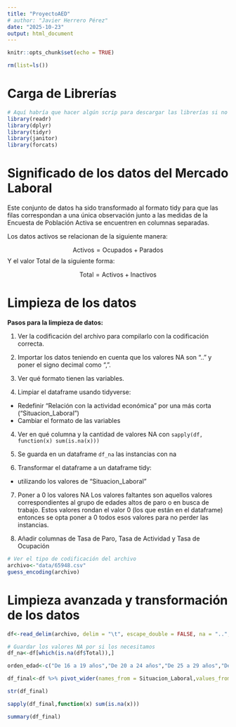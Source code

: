 ```yaml
---
title: "ProyectoAED"
# author: "Javier Herrero Pérez"
date: "2025-10-23"
output: html_document
---
```


```r
knitr::opts_chunk$set(echo = TRUE)
```


```r
rm(list=ls())
```

# Carga de Librerías

```r
# Aquí habría que hacer algún scrip para descargar las librerías si no las tienen
library(readr)
library(dplyr)
library(tidyr)
library(janitor)
library(forcats)
```



# Significado de los datos del Mercado Laboral

Este conjunto de datos ha sido transformado al formato tidy para que las filas correspondan a una única observación junto a las medidas de la Encuesta de Población Activa se encuentren en columnas separadas.

Los datos activos se relacionan de la siguiente manera:

$$\text{Activos}=\text{Ocupados}+\text{Parados}$$
Y el valor Total de la siguiente forma:


$$\text{Total}=\text{Activos}+\text{Inactivos}$$




# Limpieza de los datos

**Pasos para la limpieza de datos:**

1. Ver la codificación del archivo para compilarlo con la codificación correcta.

2. Importar los datos teniendo en cuenta que los valores NA son ".." y poner el signo decimal como ",".

3. Ver qué formato tienen las variables.

4. Limpiar el dataframe usando tidyverse:
- Redefinir "Relación con la actividad económica" por una más corta ("Situacion_Laboral")
- Cambiar el formato de las variables

4. Ver en qué columna y la cantidad de valores NA con `sapply(df, function(x) sum(is.na(x)))`

5. Se guarda en un dataframe `df_na` las instancias con na 

6. Transformar el dataframe a un dataframe tidy:
- utilizando los valores de "Situacion_Laboral"

7. Poner a 0 los valores NA
Los valores faltantes son aquellos valores correspondientes al grupo de edades altos de paro o en busca de trabajo. Estos valores rondan el valor 0 (los que están en el dataframe) entonces se opta poner a 0 todos esos valores para no perder las instancias.

8. Añadir columnas de Tasa de Paro, Tasa de Actividad y Tasa de Ocupación


```r
# Ver el tipo de codificación del archivo
archivo<-"data/65948.csv"
guess_encoding(archivo)
```

# Limpieza avanzada y transformación de los datos

```r
df<-read_delim(archivo, delim = "\t", escape_double = FALSE, na = "..", trim_ws = TRUE,locale = locale(decimal_mark = ",")) %>% rename(Situacion_Laboral = "Relación con la actividad económica") %>% filter(Sexo != "Ambos sexos", Edad != "Total") %>% mutate(Sexo=as.factor(Sexo), Edad=as.factor(Edad),Situacion_Laboral=as.factor(Situacion_Laboral))
```
```r
# Guardar los valores NA por si los necesitamos
df_na<-df[which(is.na(df$Total)),]
```


```r
orden_edad<-c("De 16 a 19 años","De 20 a 24 años","De 25 a 29 años","De 30 a 34 años","De 35 a 39 años","De 40 a 44 años","De 45 a 49 años","De 50 a 54 años","De 55 a 59 años","De 60 a 64 años","De 65 a 69 años","70 y más años")

df_final<-df %>% pivot_wider(names_from = Situacion_Laboral,values_from = Total) %>% rename(Parados_sin_exp="Parados que buscan primer empleo") %>% mutate(across(.cols=c(Parados,Parados_sin_exp,Activos,Ocupados,Inactivos),.fns=~replace_na(.,0))) %>% mutate(across(c(Activos, Ocupados, Parados, Inactivos, Total), as.numeric),Tasa_paro=Parados/Activos*100,Tasa_actividad=Activos/Total*100,Tasa_ocupacion=Ocupados/Total*100) %>% mutate(Edad=fct_relevel(Edad,orden_edad))
```


```r
str(df_final)
```


```r
sapply(df_final,function(x) sum(is.na(x)))
```



```r
summary(df_final)
```




